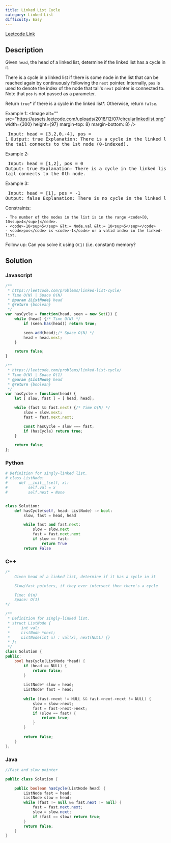 ```yaml
---
title: Linked List Cycle
category: Linked List
difficulty: Easy
---
```


<Callout>

[Leetcode Link](https://leetcode.com/problems/linked-list-cycle)

</Callout>

## Description
Given <code>head</code>, the head of a linked list, determine if the linked list has a cycle in it.

There is a cycle in a linked list if there is some node in the list that can be reached again by continuously following the <code>next</code> pointer. Internally, <code>pos</code> is used to denote the index of the node that tail&#39;s <code>next</code> pointer is connected to. Note that <code>pos</code> is not passed as a parameter.

Return <code>true</code>* if there is a cycle in the linked list*. Otherwise, return <code>false</code>.

 
Example 1:
<Image alt="" src="https://assets.leetcode.com/uploads/2018/12/07/circularlinkedlist.png" width={300} height={97} margin-top: 8} margin-bottom: 8} />
<br /><pre className="overflow-x-auto">
Input: head = [3,2,0,-4], pos = 1
Output: true
Explanation: There is a cycle in the linked list, where the tail connects to the 1st node (0-indexed).
</pre>

Example 2:
<Image alt="" src="https://assets.leetcode.com/uploads/2018/12/07/circularlinkedlist_test2.png" width={141} height={74} />
<br /><pre className="overflow-x-auto">
Input: head = [1,2], pos = 0
Output: true
Explanation: There is a cycle in the linked list, where the tail connects to the 0th node.
</pre>

Example 3:
<Image alt="" src="https://assets.leetcode.com/uploads/2018/12/07/circularlinkedlist_test3.png" width={45} height={45} />
<br /><pre className="overflow-x-auto">
Input: head = [1], pos = -1
Output: false
Explanation: There is no cycle in the linked list.
</pre>

 
Constraints:


	- The number of the nodes in the list is in the range <code>[0, 10<sup>4</sup>]</code>.
	- <code>-10<sup>5</sup> &lt;= Node.val &lt;= 10<sup>5</sup></code>
	- <code>pos</code> is <code>-1</code> or a valid index in the linked-list.


 
Follow up: Can you solve it using <code>O(1)</code> (i.e. constant) memory?


## Solution

### Javascript
```javascript
/**
 * https://leetcode.com/problems/linked-list-cycle/
 * Time O(N) | Space O(N)
 * @param {ListNode} head
 * @return {boolean}
 */
var hasCycle = function(head, seen = new Set()) {
    while (head) {/* Time O(N) */
        if (seen.has(head)) return true;

        seen.add(head);/* Space O(N) */
        head = head.next;
    }

    return false;
}

/**
 * https://leetcode.com/problems/linked-list-cycle/
 * Time O(N) | Space O(1)
 * @param {ListNode} head
 * @return {boolean}
 */
var hasCycle = function(head) {
    let [ slow, fast ] = [ head, head];

    while (fast && fast.next) {/* Time O(N) */
        slow = slow.next;
        fast = fast.next.next;

        const hasCycle = slow === fast;
        if (hasCycle) return true;
    }

    return false;
};
```
### Python
```python
# Definition for singly-linked list.
# class ListNode:
#     def __init__(self, x):
#         self.val = x
#         self.next = None


class Solution:
    def hasCycle(self, head: ListNode) -> bool:
        slow, fast = head, head

        while fast and fast.next:
            slow = slow.next
            fast = fast.next.next
            if slow == fast:
                return True
        return False

```
### C++
```cpp
/*
    Given head of a linked list, determine if it has a cycle in it

    Slow/fast pointers, if they ever intersect then there's a cycle

    Time: O(n)
    Space: O(1)
*/

/**
 * Definition for singly-linked list.
 * struct ListNode {
 *     int val;
 *     ListNode *next;
 *     ListNode(int x) : val(x), next(NULL) {}
 * };
 */
class Solution {
public:
    bool hasCycle(ListNode *head) {
        if (head == NULL) {
            return false;
        }
        
        ListNode* slow = head;
        ListNode* fast = head;
        
        while (fast->next != NULL && fast->next->next != NULL) {
            slow = slow->next;
            fast = fast->next->next;
            if (slow == fast) {
                return true;
            }
        }
        
        return false;
    }
};

```
### Java
```java
//Fast and slow pointer

public class Solution {

    public boolean hasCycle(ListNode head) {
        ListNode fast = head;
        ListNode slow = head;
        while (fast != null && fast.next != null) {
            fast = fast.next.next;
            slow = slow.next;
            if (fast == slow) return true;
        }
        return false;
    }
}

```


